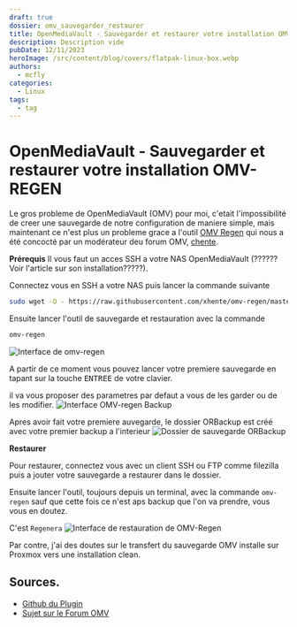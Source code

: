 ```yaml
---
draft: true
dossier: omv_sauvegarder_restaurer
title: OpenMediaVault - Sauvegarder et restaurer votre installation OMV-REGEN
description: Description vide
pubDate: 12/11/2023
heroImage: /src/content/blog/covers/flatpak-linux-box.webp
authors:
  - mcfly
categories:
  - Linux
tags:
  - tag
---
```

# OpenMediaVault - Sauvegarder et restaurer votre installation OMV-REGEN

Le gros probleme de OpenMediaVault (OMV) pour moi, c'etait l'impossibilité de creer une sauvegarde de notre configuration de maniere simple, mais maintenant ce n'est plus un probleme grace a l'outil [OMV Regen](<>) qui nous a été concocté par un modérateur deu forum OMV, [chente](https://forum.openmediavault.org/wsc/index.php?user/35013-chente/).

**Prérequis**
Il vous faut un acces SSH a votre NAS OpenMediaVault (??????Voir l'article sur son installation?????).

Connectez vous en SSH a votre NAS puis lancer la commande suivante 

```bash
sudo wget -O - https://raw.githubusercontent.com/xhente/omv-regen/master/omv-regen.sh | sudo bash
```

Ensuite lancer l'outil de sauvegarde et restauration avec la commande 

```bash
omv-regen
```

![Interface de omv-regen](./img/omv-regen.png)

A partir de ce moment vous pouvez lancer votre premiere sauvegarde en tapant sur la touche <span><kbd>ENTREE</kbd></span> de votre clavier.

il va vous proposer des parametres par defaut a vous de les garder ou de les modifier.
![Interface OMV-regen Backup](./img/omv-regen_backup.png)

Apres avoir fait votre premiere auvegarde, le dossier ORBackup est créé avec votre premier backup a l'interieur 
![Dossier de sauvegarde ORBackup](./img/orbackup_folder.png)

**Restaurer**

Pour restaurer, connectez vous avec un client SSH ou FTP comme filezilla puis a jouter votre sauvegarde a restaurer dans le dossier.

Ensuite lancer l'outil, toujours depuis un terminal, avec la commande `omv-regen` sauf que cette fois ce n'est aps backup que l'on va prendre, vous vous en doutez.

C'est `Regenera` 
![Interface de restauration de OMV-Regen](./img/omv-regen_restore.png)

Par contre, j'ai des doutes sur le transfert du sauvegarde OMV installe sur Proxmox vers une installation clean.

## Sources.

* [Github du Plugin](https://github.com/xhente/omv-regen/blob/master/README.md)
* [Sujet sur le Forum OMV](https://forum.openmediavault.org/index.php?thread/47589-how-to-migrate-restore-omv-settings-to-another-system-with-omv-regen/)

